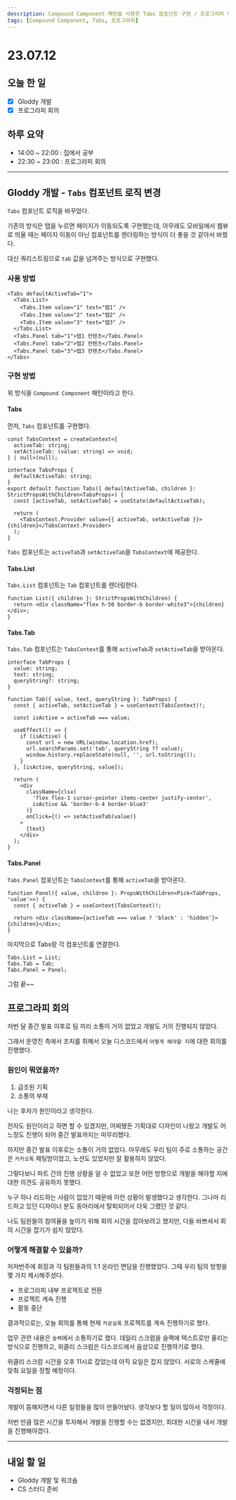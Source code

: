 ```yaml
---
description: Compound Component 패턴을 사용한 Tabs 컴포넌트 구현 / 프로그라피 팀의 방향성 회의
tags: [Compound Component, Tabs, 프로그라피]
---
```


# 23.07.12

## 오늘 한 일

- [x] Gloddy 개발
- [x] 프로그라피 회의

## 하루 요약

- 14:00 ~ 22:00 : 집에서 공부
- 22:30 ~ 23:00 : 프로그라피 회의

---

## Gloddy 개발 - `Tabs` 컴포넌트 로직 변경

`Tabs` 컴포넌트 로직을 바꾸었다.

기존의 방식은 탭을 누르면 페이지가 이동되도록 구현했는데, 아무래도 모바일에서 웹뷰로 띄울 때는 페이지 이동이 아닌 컴포넌트를 렌더링하는 방식이 더 좋을 것 같아서 바꿨다.

대신 쿼리스트링으로 `tab` 값을 넘겨주는 방식으로 구현했다.

### 사용 방법

```tsx
<Tabs defaultActiveTab="1">
  <Tabs.List>
    <Tabs.Item value="1" text="탭1" />
    <Tabs.Item value="2" text="탭2" />
    <Tabs.Item value="3" text="탭3" />
  </Tabs.List>
  <Tabs.Panel tab="1">탭1 컨텐츠</Tabs.Panel>
  <Tabs.Panel tab="2">탭2 컨텐츠</Tabs.Panel>
  <Tabs.Panel tab="3">탭3 컨텐츠</Tabs.Panel>
</Tabs>
```

### 구현 방법

위 방식을 `Compound Component` 패턴이라고 한다.

#### Tabs

먼저, `Tabs` 컴포넌트를 구현했다.

```tsx
const TabsContext = createContext<{
  activeTab: string;
  setActiveTab: (value: string) => void;
} | null>(null);

interface TabsProps {
  defaultActiveTab: string;
}
export default function Tabs({ defaultActiveTab, children }: StrictPropsWithChildren<TabsProps>) {
  const [activeTab, setActiveTab] = useState(defaultActiveTab);

  return (
    <TabsContext.Provider value={{ activeTab, setActiveTab }}>{children}</TabsContext.Provider>
  );
}
```

`Tabs` 컴포넌트는 `activeTab`과 `setActiveTab`을 `TabsContext`에 제공한다.

#### Tabs.List

`Tabs.List` 컴포넌트는 `Tab` 컴포넌트를 렌더링한다.

```tsx
function List({ children }: StrictPropsWithChildren) {
  return <div className="flex h-50 border-b border-white3">{children}</div>;
}
```

#### Tabs.Tab

`Tabs.Tab` 컴포넌트는 `TabsContext`를 통해 `activeTab`과 `setActiveTab`을 받아온다.

```tsx
interface TabProps {
  value: string;
  text: string;
  queryString?: string;
}

function Tab({ value, text, queryString }: TabProps) {
  const { activeTab, setActiveTab } = useContext(TabsContext)!;

  const isActive = activeTab === value;

  useEffect(() => {
    if (isActive) {
      const url = new URL(window.location.href);
      url.searchParams.set('tab', queryString ?? value);
      window.history.replaceState(null, '', url.toString());
    }
  }, [isActive, queryString, value]);

  return (
    <div
      className={clsx(
        'flex flex-1 cursor-pointer items-center justify-center',
        isActive && 'border-b-4 border-blue3'
      )}
      onClick={() => setActiveTab(value)}
    >
      {text}
    </div>
  );
}
```

#### Tabs.Panel

`Tabs.Panel` 컴포넌트는 `TabsContext`를 통해 `activeTab`을 받아온다.

```tsx
function Panel({ value, children }: PropsWithChildren<Pick<TabProps, 'value'>>) {
  const { activeTab } = useContext(TabsContext)!;

  return <div className={activeTab === value ? 'block' : 'hidden'}>{children}</div>;
}
```

마지막으로 Tabs랑 각 컴포넌트를 연결한다.

```tsx
Tabs.List = List;
Tabs.Tab = Tab;
Tabs.Panel = Panel;
```

그럼 끝~~

## 프로그라피 회의

저번 달 중간 발표 이후로 팀 끼리 소통이 거의 없었고 개발도 거의 진행되지 않았다.

그래서 운영진 측에서 조치를 취해서 오늘 디스코드에서 `어떻게 해야할 지`에 대한 회의를 진행했다.

### 원인이 뭐였을까?

1. 급조된 기획
2. 소통의 부재

나는 후자가 원인이라고 생각한다.

전자도 원인이라고 하면 할 수 있겠지만, 어찌됐든 기획대로 디자인이 나왔고 개발도 어느정도 진행이 되어 중간 발표까지는 마무리했다.

하지만 중간 발표 이후로는 소통이 거의 없었다. 아무래도 우리 팀이 주로 소통하는 공간은 `카카오톡` 채팅방이었고, 노션도 있었지만 잘 활용하지 않았다.

그렇다보니 파트 간의 진행 상황을 알 수 없었고 또한 어떤 방향으로 개발을 해야할 지에 대한 의견도 공유하지 못했다.

누구 하나 리드하는 사람이 없었기 때문에 이런 상황이 발생했다고 생각한다. 그나마 리드하고 있던 디자이너 분도 동아리에서 탈퇴되어서 더욱 그랬던 것 같다.

나도 팀원들의 참여율을 높이기 위해 회의 시간을 잡아보려고 했지만, 다들 바쁘셔서 회의 시간을 잡기가 쉽지 않았다.

### 어떻게 해결할 수 있을까?

저저번주에 회장과 각 팀원들과의 1:1 온라인 면담을 진행했었다. 그때 우리 팀의 방향을 몇 가지 제시해주셨다.

- 프로그라피 내부 프로젝트로 전환
- 프로젝트 계속 진행
- 활동 중단

결과적으로는, 오늘 회의를 통해 현재 `카공실록` 프로젝트를 계속 진행하기로 했다.

업무 관련 내용은 `슬랙`에서 소통하기로 했다. 데일리 스크럼을 슬랙에 텍스트로만 올리는 방식으로 진행하고, 위클리 스크럼은 디스코드에서 음성으로 진행하기로 했다.

위클리 스크럼 시간을 오후 11시로 잡았는데 아직 요일은 잡지 않았다. 서로의 스케줄에 맞춰 요일을 정할 예정이다.

### 걱정되는 점

개발이 뜸해지면서 다른 일정들을 많이 만들어놨다. 생각보다 할 일이 많아서 걱정이다.

저번 만큼 많은 시간을 투자해서 개발을 진행할 수는 없겠지만, 최대한 시간을 내서 개발을 진행해야겠다.

---

## 내일 할 일

- Gloddy 개발 및 워크숍
- CS 스터디 준비
